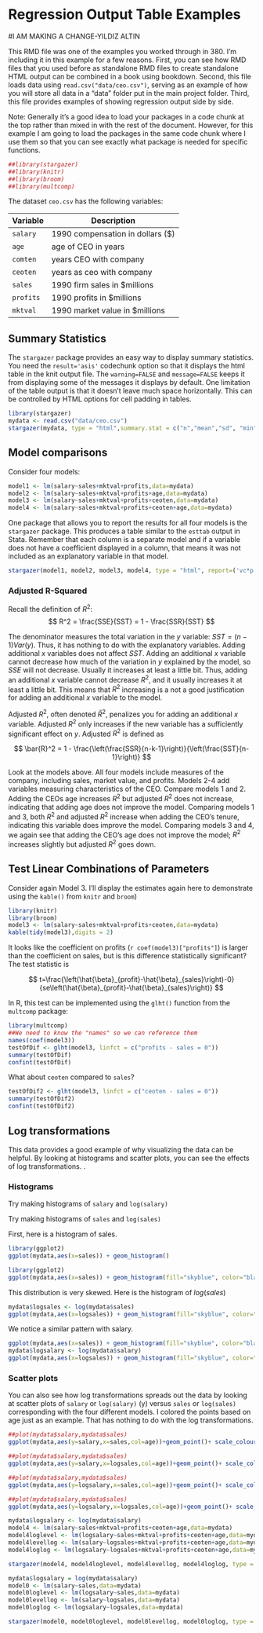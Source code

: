 # Regression Output Table Examples

#I AM MAKING A CHANGE-YILDIZ ALTIN

This RMD file was one of the examples you worked through in 380. I'm including it in this example for a few reasons. First, you can see how RMD files that you used before as standalone RMD files to create standalone HTML output can be combined in a book using bookdown. Second, this file loads data using `read.csv("data/ceo.csv")`, serving as an example of how you will store all data in a "data" folder put in the main project folder. Third, this file provides examples of showing regression output side by side. 



Note: Generally it's a good idea to load your packages in a code chunk at the top rather than mixed in with the rest of the document. However, for this example I am going to load the packages  in the same code chunk where I use them so that you can see exactly what package is needed for specific functions.


```r
##library(stargazer)
##library(knitr)
##library(broom)
##library(multcomp)
```

The dataset `ceo.csv` has the following variables:
  
  Variable | Description
----------- | -----------
`salary` | 1990 compensation in dollars ($)
`age` | age of CEO in years
`comten` | years CEO with company
`ceoten` | years as ceo with company
`sales` | 1990 firm sales in $millions
`profits` | 1990 profits in $millions
`mktval` | 1990 market value in $millions

## Summary Statistics
The `stargazer` package provides an easy way to display summary statistics. You need the `result='asis'` codechunk option so that it displays the html table in the knit output file. The `warning=FALSE` and `message=FALSE` keeps it from displaying some of the messages it displays by default. One limitation of the table output is that it doesn't leave much space horizontally. This can be controlled by HTML options for cell padding in tables. 


```r
library(stargazer)
mydata <- read.csv("data/ceo.csv")
stargazer(mydata, type = "html",summary.stat = c("n","mean","sd", "min", "median", "max"))
```



## Model comparisons

Consider four models:

```r
model1 <- lm(salary~sales+mktval+profits,data=mydata)
model2 <- lm(salary~sales+mktval+profits+age,data=mydata)
model3 <- lm(salary~sales+mktval+profits+ceoten,data=mydata)
model4 <- lm(salary~sales+mktval+profits+ceoten+age,data=mydata)
```



One package that allows you to report the results for all four models is the `stargazer` package. This produces a table similar to the `esttab` output in Stata. Remember that each column is a separate model and if a variable does not have a coefficient displayed in a column, that means it was not included as an explanatory variable in that model.

```r
stargazer(model1, model2, model3, model4, type = "html", report=('vc*p'))
```


### Adjusted R-Squared

Recall the definition of $R^2$:
$$
R^2 = \frac{SSE}{SST} = 1 - \frac{SSR}{SST}
$$

The denominator measures the total variation in the $y$ variable: $SST = (n-1)Var(y)$. Thus, it has nothing to do with the explanatory variables. Adding additional $x$ variables does not affect $SST$. Adding an additional $x$ variable cannot decrease how much of the variation in $y$ explained by the model, so $SSE$ will not decrease. Usually it increases at least a little bit. Thus, adding an additional $x$ variable cannot decrease $R^2$, and it usually increases it at least a little bit. This means that $R^2$ increasing is a not a good justification for adding an additional $x$ variable to the model.

Adjusted $R^2$, often denoted $\bar{R}^2$, penalizes you for adding an additional $x$ variable. Adjusted $R^2$ only increases if the new variable has a sufficiently significant effect on $y$. Adjusted $R^2$ is defined as

$$
\bar{R}^2 = 1 - \frac{\left(\frac{SSR}{n-k-1}\right)}{\left(\frac{SST}{n-1}\right)}
$$

Look at the models above. All four models include measures of the company, including sales, market value, and profits. Models 2-4 add variables measuring characteristics of the CEO. Compare models 1 and 2. Adding the CEOs age increases $R^2$ but adjusted $R^2$ does not increase, indicating that adding age does not improve the model. Comparing models 1 and 3, both $R^2$ and adjusted $R^2$ increase when adding the CEO's tenure, indicating this variable does improve the model. Comparing models 3 and 4, we again see that adding the CEO's age does not improve the model; $R^2$ increases slightly but adjusted $R^2$ goes down.


## Test Linear Combinations of Parameters

Consider again Model 3. I'll display the estimates again here to demonstrate using the `kable()` from `knitr` and `broom`)


```r
library(knitr)
library(broom)
model3 <- lm(salary~sales+mktval+profits+ceoten,data=mydata)
kable(tidy(model3),digits = 2)
```


It looks like the coefficient on profits (`r coef(model3)["profits"]`) is larger than the coefficient on sales, but is this difference statistically significant? The test statistic is


$$
t=\frac{\left(\hat{\beta}_{profit}-\hat{\beta}_{sales}\right)-0}{se\left(\hat{\beta}_{profit}-\hat{\beta}_{sales}\right)}
$$

In R, this test can be implemented using the `glht()` function from the `multcomp` package:

```r
library(multcomp)
##We need to know the "names" so we can reference them
names(coef(model3))
testOfDif <- glht(model3, linfct = c("profits - sales = 0"))
summary(testOfDif)
confint(testOfDif)
```


What about `ceoten` compared to `sales`?


```r
testOfDif2 <- glht(model3, linfct = c("ceoten - sales = 0"))
summary(testOfDif2)
confint(testOfDif2)
```







## Log transformations

This data provides a good example of why visualizing the data can be helpful. By looking at histograms and scatter plots, you can see the effects of log transformations. .

### Histograms

Try making histograms of `salary` and `log(salary)`


Try making histograms of `sales` and `log(sales)`


First, here is a histogram of sales.



```r
library(ggplot2)
ggplot(mydata,aes(x=sales)) + geom_histogram()
```



```r
library(ggplot2)
ggplot(mydata,aes(x=sales)) + geom_histogram(fill="skyblue", color="black")
```

This distribution is very skewed. Here is the histogram of $log(sales)$

```r
mydata$logsales <- log(mydata$sales)
ggplot(mydata,aes(x=logsales)) + geom_histogram(fill="skyblue", color="black")
```


We notice a similar pattern with salary.

```r
ggplot(mydata,aes(x=sales)) + geom_histogram(fill="skyblue", color="black")
mydata$logsalary <- log(mydata$salary)
ggplot(mydata,aes(x=logsales)) + geom_histogram(fill="skyblue", color="black")
```




### Scatter plots

You can also see how log transformations spreads out the data by looking at scatter plots of `salary` or `log(salary)` (y) versus `sales` or `log(sales)` corresponding with the four different models. I colored the points based on age just as an example. That has nothing to do with the log transformations.



```r
##plot(mydata$salary,mydata$sales)
ggplot(mydata,aes(y=salary,x=sales,col=age))+geom_point()+ scale_colour_gradientn(colours=rainbow(3)) + geom_smooth(method='lm',se=FALSE,col='black')
```


```r
##plot(mydata$salary,mydata$sales)
ggplot(mydata,aes(y=salary,x=logsales,col=age))+geom_point()+ scale_colour_gradientn(colours=rainbow(3)) + geom_smooth(method='lm',se=FALSE,col='black')
```


```r
##plot(mydata$salary,mydata$sales)
ggplot(mydata,aes(y=logsalary,x=sales,col=age))+geom_point()+ scale_colour_gradientn(colours=rainbow(3))+ geom_smooth(method='lm',se=FALSE,col='black')
```



```r
##plot(mydata$salary,mydata$sales)
ggplot(mydata,aes(y=logsalary,x=logsales,col=age))+geom_point()+ scale_colour_gradientn(colours=rainbow(3)) + geom_smooth(method='lm',se=FALSE,col='black')
```



```r
mydata$logsalary <- log(mydata$salary)
model4 <- lm(salary~sales+mktval+profits+ceoten+age,data=mydata)
model4loglevel <- lm(logsalary~sales+mktval+profits+ceoten+age,data=mydata)
model4levellog <- lm(salary~logsales+mktval+profits+ceoten+age,data=mydata)
model4loglog <- lm(logsalary~logsales+mktval+profits+ceoten+age,data=mydata)
```


```r
stargazer(model4, model4loglevel, model4levellog, model4loglog, type = "html", report=('vc*p'))
```




```r
mydata$logsalary = log(mydata$salary)
model0 <- lm(salary~sales,data=mydata)
model0loglevel <- lm(logsalary~sales,data=mydata)
model0levellog <- lm(salary~logsales,data=mydata)
model0loglog <- lm(logsalary~logsales,data=mydata)
```


```r
stargazer(model0, model0loglevel, model0levellog, model0loglog, type = "html", report=('vc*p'))
```


